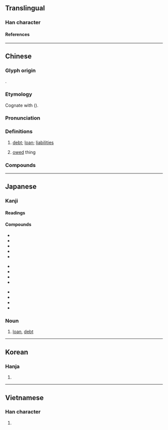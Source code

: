 {{also|债}}
{{character info}}
==Translingual==

===Han character===
{{Han char|rn=9|rad=人|as=11|sn=13|four=25286|canj=OQMC|ids=⿰亻責}}

====References====
{{Han ref|kx=0114.260|dkj=01022|dj=0244.030|hdz=10207.100|uh=50B5}}

----

==Chinese==
{{zh-forms|s=债}}

===Glyph origin===
{{Han etym}}
{{Han compound|人|alt1=亻|責|ls=psc|c1=s|c2=p}}.

===Etymology===
Cognate with {{och-l|責|to request; to hold responsible}} ({{zh-ref|Schuessler, 2007}}).

===Pronunciation===
{{zh-pron
|m=zhài
|m-s=
|c=zaai3
|c-t=
|g=zai4
|h=pfs=chai;gd=zai4
|j=zai3
|mb=ca̿i
|md=
|mn=xm,qz,tw:chè/zz:chèe/chài
|mn_note=chè/chèe - vernacular; chài - literary
|mn-t=zê3
|w=
|x=
|mc=y
|oc=y
|cat=n
}}

===Definitions===
{{zh-hanzi}}

# [[debt]]; [[loan]]; [[liabilities]]
# {{lb|zh|figurative}} [[owed]] thing

===Compounds===
{{zh-der|公債|京債|債樁|內債|債券|宿債|公債券|債務|債務人|公司債券|兒女債|倒債|建設公債|公司債|債主|債權|冷債|了債|外債|債臺高築|借債|募債|償債|國家公債|國債|債利|債戶|債權憑證|債權人|揭債|氧債|抵債|私債|欠債還錢|放來生債|捍債|流動負債|放京債|相思債|父債子還|放債|揭債還債|欠債|逃債臺|自由公債|賴債|負債累累|避債|血債|逼債|討債|舉債|鉤腸債|麻衣債|討債鬼|逃債|風流債|風情月債|膿血債|負債|還債|索債|躲債|血債血還}}

{{zh-cat|Intermediate}}

----

==Japanese==

===Kanji===
{{ja-kanji|grade=c|rs=人11}}

====Readings====
{{ja-readings
|goon=せ
|kanon=さい
|kun=か-り
}}

====Compounds====
{{top3}}
* {{ja-r|公%債|こう%さい}}
* {{ja-r|国%債|こく%さい}}
* {{ja-r|負%債|ふ%さい}}
* {{ja-r|債%権|さい%けん}}
* {{ja-r|債%券|さい%けん}}
{{mid3}}
* {{ja-r|社%債|しゃ%さい}}
* {{ja-r|学%校%債|がっ%こう%さい}}
* {{ja-r|社%債%発%行%費|しゃ%さい%はっ%こう%ひ}}
* {{ja-r|負%債%性%引%当%金|ふ%さい%せい%ひき%あて%きん}}
{{mid3}}
* {{ja-r|ワラント債|ワラントさい}}
* {{ja-r|校%債|こう%さい}}
* {{ja-r|学%債|がく%さい}}
* {{ja-r|債%務|さい%む}}
{{bottom}}

===Noun===
{{ja-noun|さい}}

# [[loan]], [[debt]]

----

==Korean==

===Hanja===
{{ko-hanja|채}}

# {{rfdef|ko|sort=人11}}

----

==Vietnamese==

===Han character===
{{vi-readings|reading=trái|rs=人11}}

# {{rfdef|vi}}